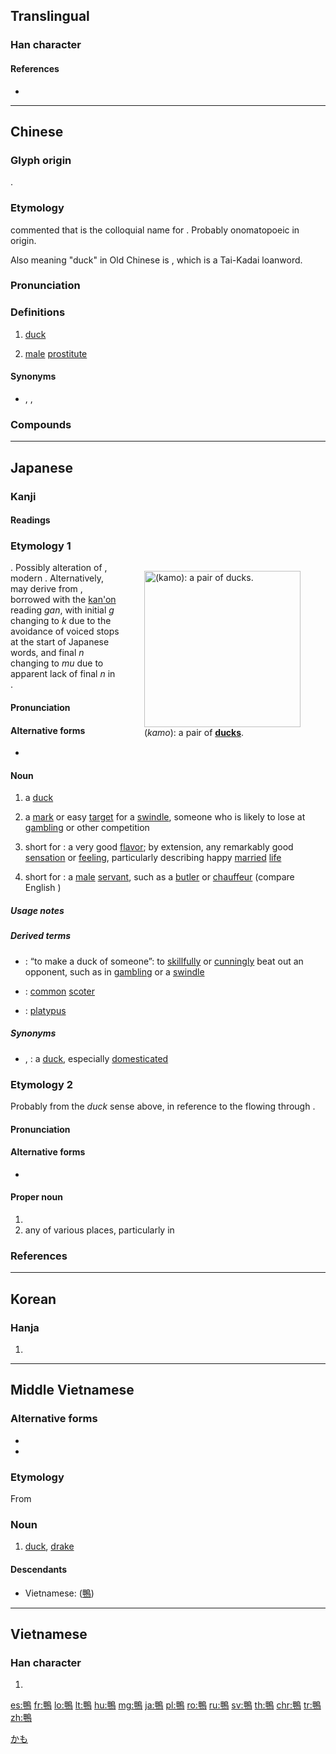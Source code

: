 {{character info/new}}
{{also|鸭}}
==Translingual==

===Han character===
{{Han char|rn=196|rad=鳥|as=05|sn=16|four=67527|canj=WLHAF|ids=⿰甲鳥}}

====References====
* {{Han ref|kx=1487.080|dkj=46823|dj=2018.130|hdz=74623.070|uh=9D28|ud=40232|bh=C06E|bd=49262}}

----

==Chinese==
{{zh-forms|s=鸭}}

===Glyph origin===
{{Han etym}}
{{Han compound|甲|鳥|ls=psc|c1=p|c2=s}}.

===Etymology===
''{{w|Shuowen}}'' commented that {{lang|zh|鴨}} is the colloquial name for {{och-l|鶩|duck}}. Probably onomatopoeic in origin.

Also meaning "duck" in Old Chinese is {{och-l|鴄}}, which is a Tai-Kadai loanword.

===Pronunciation===
{{zh-pron
|m=yā
|m-s=ya2
|c=aap3,aap3-2
|h=pfs=ap
|md=ák
|mn=ah/ap
|mn_note=ah - vernacular; ap - literary
|w=4aq
|mc=y
|oc=y
|ma=y
|cat=n
}}

===Definitions===
{{zh-hanzi}}

# [[duck]]
#: {{zh-x|^北京.烤鴨|[[Peking duck]]}}
# {{lb|zh|slang}} [[male]] [[prostitute]]

====Synonyms====
* {{sense|bird}} {{zh-l|鴨子}}, {{q|Min Nan}} {{zh-l|鴨咪}}, {{q|Min Nan}} {{zh-l|鴨咪仔}}

===Compounds===
{{zh-der|北京鴨|寶鴨|家鴨|土番鴨|填鴨|唐老鴨|吃鴨蛋|溪鴨|旱鴨子|放水鴨|拿鴨子|番鴨|撒鴨子|睡鴨|燒鴨子|烤鴨|水鴨|正番鴨|板鴨|鹹鴨蛋|鴨嘴龍|鴨蛋粉|鴨跖草|麻鴨|鴨兒梨|腳鴨子|鴨嘴帽|鵝行鴨步|鴨信|鴨蛋青|鴨蛋圓|鴨綠江|鴨黃兒|鴨頭丸帖|鴨霸|鴨蛋臉兒|鴨蛋臉|鴨舌帽|鴨腳|鴨絨|鴨票|鴨瘟|鴨步鵝行|鴨條|鴨子上架|鴨嘴筆|鴨嘴獸|鴨兒芹|鬥鴨|筍鴨|醜小鴨|綠頭鴨|雞同鴨講|雁鴨科|鴨黃|鴨頭|菜鴨|臘鴨|銀鴨|鴨子|野鴨|鴨子兒|金鴨|薑母鴨|鴨子聽雷|鴨兒廣梨|鴨舌草|鴨掌|鴨蛋|鴨子腿|北京烤鴨}}

{{zh-cat|Birds}}

----

==Japanese==

===Kanji===
{{ja-kanji|grade=n|rs=鳥05}}

====Readings====
{{ja-readings
|goon=[[よう]] (yō), {{qualifier|historical}} [[えふ]] (efu)
|kanon=[[おう]] (ō), {{qualifier|historical}} [[あふ]] (afu)
|kun=[[かも]] (kamo), [[あひる]] (ahiru)
|nanori=[[かも]] (kamo)
}}

===Etymology 1===
<div style="float:right;">
{{wikipedia|lang=ja|カモ}}
{{wikipedia|Duck}}
[[File:Anas_crecca_landing_on_the_water.JPG|thumb|250px|{{lang|ja|鴨}} (''kamo''): a pair of '''[[duck]]s'''.]]
</div>
{{ja-kanjitab|yomi=k|かも}}
{{unk.|lang=ja|sort=かも}}. Possibly alteration of {{etyl|ojp|ja|sort=かも}} {{m|ja|浮かむ|tr=ukamu||to float}}, modern {{m|ja|浮かぶ|tr=ukabu}}. Alternatively, may derive from {{etyl|ltc|ja|sort=かも}} {{m|zh|雁|tr={{IPAchar|/ngænH/}}||a type of wild goose}}, borrowed with the [[漢音#Japanese|kan'on]] reading ''gan'', with initial ''g'' changing to ''k'' due to the avoidance of voiced stops at the start of Japanese words, and final ''n'' changing to ''mu'' due to apparent lack of final ''n'' in {{etyl|ojp|-}}.

====Pronunciation====
{{ja-pron|yomi=kun|かも|acc=1|acc_ref=NHK,DJR}}

====Alternative forms====
* {{ja-l|鳧}}

====Noun====
{{ja-noun|かも|カモ}}

# a [[duck]]
# {{lb|ja|sort=かも|slang}} {{qualifier|from the way ducks return to the same place and are thus easy to hunt}} a [[mark]] or easy [[target]] for a [[swindle]], someone who is likely to lose at [[gambling]] or other competition
# {{lb|ja|sort=かも|slang}} {{qualifier|from the good flavor of duck meat}} short for {{m|ja|鴨の味|tr=kamo no aji||duck flavor}}: a very good [[flavor]]; by extension, any remarkably good [[sensation]] or [[feeling]], particularly describing happy [[married]] [[life]]
# {{lb|ja|sort=かも|slang}} {{qualifier|from the uniform of black clothing}} short for {{m|ja|黒鴨|tr=kurogamo||black duck}}: a [[male]] [[servant]], such as a [[butler]] or [[chauffeur]] (compare English {{m|en|penguin}})

=====Usage notes=====
{{U:ja:biology|カモ}}

=====Derived terms=====
{{der-top}}
* {{ja-r|鴨る|かもる}}: “to make a duck of someone”: to [[skillfully]] or [[cunningly]] beat out an opponent, such as in [[gambling]] or a [[swindle]]
* {{ja-r|黒鴨|くろがも}}: [[common]] [[scoter]]
* {{ja-r|鴨嘴|かものはし}}: [[platypus]]
{{der-bottom}}

=====Synonyms=====
* {{ja-r|家鴨|あひる}}, {{ja-r|鶩|あひる}}: a [[duck]], especially [[domesticated]]

[[Category:ja:Ducks|かも]]

===Etymology 2===
Probably from the ''duck'' sense above, in reference to the {{m|ja|鴨川|tr=Kamogawa|lit=duck river}} flowing through {{w|Kyoto}}.

====Pronunciation====
{{ja-pron|yomi=k|かも}}

====Alternative forms====
* {{ja-l|賀茂}}

====Proper noun====
{{ja-pos|proper|かも}}

# {{surname|lang=ja|sort=かも}}
# any of various places, particularly in {{w|Kyoto}}

===References===
<references/>

----

==Korean==

===Hanja===
{{ko-hanja|hangeul=[[압]]|eumhun=[[오리]]|rv=ap|mr=ap|y=ap}}

# {{defn|lang=ko|sort=鳥05}}

----

==Middle Vietnamese==

===Alternative forms===
* {{l|mkh-mvi|𩿠}}
* {{l|mkh-mvi|𪆧}}

===Etymology===
From {{etyl|mkh-vie-pro|mkh-mvi}} {{m|mkh-vie-pro|*viːt}}

===Noun===
{{head|mkh-mvi|noun|tr=uịt}}

# [[duck]], [[drake]]

====Descendants====
* Vietnamese: {{l|vi|vịt}} ([[鴨]])

----

==Vietnamese==

===Han character===
{{vi-hantu|[[áp]], [[vịt]]|rs=鳥05}}

# {{defn|lang=vi|sort=鳥05}}

[[es:鴨]]
[[fr:鴨]]
[[lo:鴨]]
[[lt:鴨]]
[[hu:鴨]]
[[mg:鴨]]
[[ja:鴨]]
[[pl:鴨]]
[[ro:鴨]]
[[ru:鴨]]
[[sv:鴨]]
[[th:鴨]]
[[chr:鴨]]
[[tr:鴨]]
[[zh:鴨]]